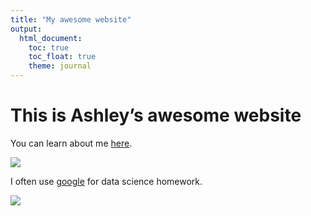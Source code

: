 ```yaml
---
title: "My awesome website"
output: 
  html_document:
    toc: true
    toc_float: true
    theme: journal
---
```


# This is Ashley's awesome website
You can learn about me [here](aboutme.html).

![](https://media.giphy.com/media/JxLUCh8nBgUjm/giphy.gif)

I often use [google](https://www.google.com) for data science homework.

![](images/mountains1.jpg)

